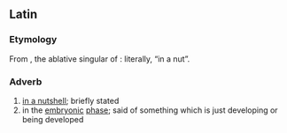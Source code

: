 ==Latin==

===Etymology===
From {{affix|la|in|nuce}}, the ablative singular of {{m|la|nux|t=nut}}: literally, “in a nut”.

===Adverb===
{{la-adv|[[in]] [[nux|nuce]]|-}}

# [[in a nutshell]]; briefly stated
# in the [[embryonic]] [[phase]]; said of something which is just developing or being developed